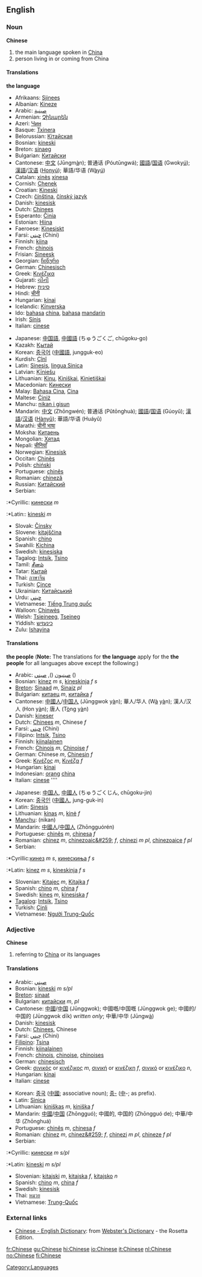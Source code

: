 {{interwiktionary|code=zh}}
{{Wikipedia}}
==English==
=== Noun ===
'''Chinese'''
#the main language spoken in [[China]]
#person living in or coming from China
====Translations====
'''the language'''
{{top}}
<!--languages from A to I go here-->
*Afrikaans: [[Sjinees]]
*Albanian: [[Kineze]]
*Arabic: [[صينية]]
*Armenian: [[Չինարեն]]
*Azeri: [[Чин]]
*Basque: [[Txinera]]
*Belorussian: [[Кітайская]]
*Bosnian: [[kineski]] {{m}}
*Breton: [[sinaeg]] {{m}}
*Bulgarian: [[Китайски]]
*Cantonese: [[中文]] (Jūngm<u>à</u>n); 普通话 (Póutūngwá); [[國語]]/[[国语]] (Gwoky<u>ú</u>); [[漢語]]/[[汉语]] ([[Hanyu|Hony<u>ú</u>]]); 華語/华语 (W<u>à</u>y<u>ú</u>)
*Catalan: [[xinès]] {{m}} [[xinesa]] {{f}}
*Cornish: [[Chenek]]
*Croatian: [[Kineski]]
*Czech: [[čínština]], [[čínský jazyk]]
*Danish: [[kinesisk]]
*Dutch: [[Chinees]] {{n}}
*Esperanto: [[Ĉinia]]
*Estonian: [[Hiina]]
*Faeroese: [[Kinesiskt]]
*Farsi: [[چيني]] (Chini)
*Finnish: [[kiina]]
*French: [[chinois]] {{m}}
*Frisian: [[Sineesk]]
*Georgian: [[ჩინური]]
*German: [[Chinesisch]] {{n}}
*Greek: [[Κινέζικα]]
*Gujarati: [[ચીની]]
*Hebrew: [[סינית]]
*Hindi: [[चीनी]]
*Hungarian: [[kínai]]
*Icelandic: [[Kínverska]]
*Ido: [[bahasa]] [[china]], [[bahasa]] [[mandarin]]
*Irish: [[Sínis]]
*Italian: [[cinese]]
{{mid}}
<!--languages from J to Z go here-->
*Japanese: [[中国語]], [[中國語]] (ちゅうごくご, chūgoku-go)
*Kazakh: [[Қытай]]
*Korean: [[중국어]] ([[中國語]], jungguk-eo)
*Kurdish: [[Çînî]]
*Latin: [[Sinesis]], [[lingua Sinica]]
*Latvian: [[Ķīniešu]]
*Lithuanian: [[Kinų]], [[Kiniškai]], [[Kinietiškai]]
*Macedonian: [[Кинески]]
*Malay: [[Bahasa Cina]], [[Cina]]
*Maltese: [[Ċiniż]]
*Manchu: [[nikan i gisun]]
*Mandarin: [[中文]] (Zhōngwén); 普通话 (Pǔtōnghuà); [[國語]]/[[国语]] (Gúoyǔ); [[漢語]]/[[汉语]] ([[Hanyu|Hànyǔ]]); 華語/华语 (Huáyǔ)
*Marathi: [[चीनी भाषा]]
*Moksha: [[Китаень]]
*Mongolian: [[Хятад]]
*Nepali: [[चीनियाँ]]
*Norwegian: [[Kinesisk]]
*Occitan: [[Chinès]]
*Polish: [[chiński]]
*Portuguese: [[chinês]]
*Romanian: [[chineză]]
*Russian: [[Китайский]]
*Serbian:
:*Cyrillic: [[кинески]] ''m''
:*Latin:: [[kineski]] ''m''
*Slovak: [[Čínsky]]
*Slovene: [[kitajščina]] {{f}}
*Spanish: [[chino]]
*Swahili: [[Kichina]]
*Swedish: [[kinesiska]]
*Tagalog: [[Intsík]], [[Tsino]]
*Tamil: [[சீனம்]]
*Tatar: [[Кытай]]
*Thai: [[ภาษาจีน]]
*Turkish: [[Çince]]
*Ukrainian: [[Китайський]]
*Urdu: [[چيني]]
*Vietnamese: [[Tiếng Trung quốc]]
*Walloon: [[Chinwès]]
*Welsh: [[Tsieineeg]], [[Tseineg]]
*Yiddish: [[כינעזיש]]
*Zulu: [[Ishayina]]
{{bottom}}

====Translations====
'''the people'''
('''Note:''' The translations for '''the language''' apply for the '''the people''' for all languages above except the following:)
{{top}}
<!--languages from A to I go here-->
*Arabic: [[صينيون]]  (), [[صيني]]  ()
*Bosnian: [[kinez]] ''m s'', [[kineskinja]] ''f s''
*[[Breton]]: [[Sinaad]] ''m'', [[Sinaiz]] ''pl''
*Bulgarian: [[китаец]] ''m'', [[китайка]] ''f''
*Cantonese: [[中國人]]/[[中国人]] (Jūnggwok y<u>à</u>n); 華人/华人 (W<u>à</u> y<u>à</u>n); 漢人/汉人 (Hon y<u>à</u>n); 唐人 (T<u>ò</u>ng y<u>à</u>n)
*Danish: [[kineser]]
*Dutch: [[Chinees]] ''m'', Chinese ''f''
*Farsi: [[چيني]] (Chini)
*Filipino: [[Intsik]], [[Tsino]]
*Finnish: [[kiinalainen]]
*French: [[Chinois]] ''m'', [[Chinoise]] ''f''
*German: Chinese ''m'', [[Chinesin]] ''f''
*Greek: [[Κινέζος]] ''m'', [[Κινέζα]] ''f''
*Hungarian: [[kínai]]
*Indonesian: [[orang]] [[china]]
*Italian: [[cinese]] ''''
{{mid}}
<!--languages from J to Z go here-->
*Japanese: [[中国人]], [[中國人]] (ちゅうごくじん, chūgoku-jin)
*Korean: [[중국인]] ([[中國人]], jung-guk-in)
*Latin: [[Sinesis]]
*Lithuanian: [[kinas]] ''m'', [[kinė]] ''f''
*[[Manchu]]: (nikan)
*Mandarin: [[中國人]]/[[中国人]] (Zhōngguórén)
*Portuguese: [[chinês]] ''m'', [[chinesa]] ''f''
*Romanian: [[chinez]] ''m'', [[chinezoaic&#259;]] ''f'', [[chinezi]] ''m pl'', [[chinezoaice]] ''f pl''
*Serbian:
:*Cyrillic:[[кинез]] ''m s'', [[кинескиња]] ''f s''
:*Latin: [[kinez]] ''m s'', [[kineskinja]] ''f s''
*Slovenian: [[Kitajec]] ''m'', [[Kitajka]] ''f''
*Spanish: [[chino]] ''m'', [[china]] ''f''
*Swedish: [[kines]] ''m'', [[kinesiska]] ''f''
*[[Tagalog]]: [[Intsik]], [[Tsino]]
*Turkish: [[Çinli]]
*Vietnamese: [[Người Trung-Quốc]]
{{bottom}}

=== Adjective ===
'''Chinese'''
#referring to [[China]] or its languages
====Translations====
{{top}}
<!--languages from A to I go here-->
*Arabic: [[صيني]]
*Bosnian: [[kineski]] ''m s/pl''
*[[Breton]]: [[sinaat]]
*Bulgarian: [[китайски]] ''m'', ''pl''
*Cantonese: [[中國]]/[[中国]] (Jūnggwok); 中國嘅/中国嘅 (Jūnggwok ge); 中國的/中国的 (Jūnggwok dīk) ''written only''; 中華/中华 (Jūngw<u>à</u>)
*Danish: [[kinesisk]]
*Dutch: [[Chinees]], Chinese
*Farsi: [[چيني]] (Chini)
*[[Filipino]]: [[Tsina]]
*Finnish: [[kiinalainen]]
*French: [[chinois]], [[chinoise]], [[chinoises]]
*German: [[chinesisch]]
*Greek: [[σινικός]] or [[κινέζικος]] ''m'', [[σινική]] or [[κινέζικη]] ''f'', [[σινικό]] or [[κινέζικο]] ''n'',
*Hungarian: [[kínai]]
*Italian: [[cinese]]
{{mid}}
<!--languages from J to Z go here-->
*Korean: [[중국]] ([[中國]]; associative noun); [[중-]] ([[中]]-; as prefix).
*Latin: [[Sinica]]
*Lithuanian: [[kiniškas]] ''m'', [[kiniška]] ''f''
*Mandarin: [[中國]]/[[中国]] (Zhōngguó); 中國的, 中国的 (Zhōngguó de); 中華/中华 (Zhōnghuá)
*Portuguese: [[chinês]] ''m'', [[chinesa]] ''f''
*Romanian: [[chinez]] ''m'', [[chinez&#259;]] ''f'', [[chinezi]] ''m pl'', [[chineze]] ''f pl''
*Serbian:
:*Cyrillic: [[кинески]] ''m s/pl''
:*Latin: [[kineski]] ''m s/pl''
*Slovenian: [[kitajski]] ''m'', [[kitajska]] ''f'', [[kitajsko]] ''n''
*Spanish: [[chino]] ''m'', [[china]] ''f''
*Swedish: [[kinesisk]]
*Thai: [[หมวย]]
*Vietnamese: [[Trung-Quốc]]
{{bottom}}

===External links===
*[http://www.websters-online-dictionary.org/definition/Chinese-english/ Chinese - English Dictionary]: from [http://www.websters-online-dictionary.org/ Webster's Dictionary] - the Rosetta Edition.
[[Category:Languages]]

[[fr:Chinese]]
[[gu:Chinese]]
[[hi:Chinese]]
[[io:Chinese]]
[[it:Chinese]]
[[nl:Chinese]]
[[no:Chinese]]
[[fi:Chinese]]